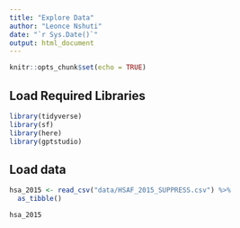 ```yaml
---
title: "Explore Data"
author: "Leonce Nshuti"
date: "`r Sys.Date()`"
output: html_document
---
```


```r
knitr::opts_chunk$set(echo = TRUE)
```

## Load Required Libraries


```r
library(tidyverse)
library(sf)
library(here)
library(gptstudio)
```

## Load data 
```r
hsa_2015 <- read_csv("data/HSAF_2015_SUPPRESS.csv") %>% 
  as_tibble()

hsa_2015
```
